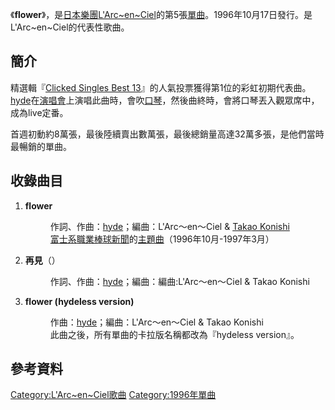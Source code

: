 {{lowercase|flower}}
{{Infobox Single 
| Name           = flower
| Cover        =
| Artist         = [[L'Arc~en~Ciel|L'Arc~en~Ciel]]
| Album          = [[True|True]]
| A-side         = 
| B-side         = 
| Released       = 1996年10月17日<br />2006年8月30日（重發盤）
| Format         = [[單曲|單曲CD]]
| Recorded       = 
| Genre          = [[J-POP|J-POP]]
| Length         = 14分22秒
| Label          = [[Ki/oon_Sony_Records|Ki/oon Sony Records]]
| Writer         = [[hyde|hyde]]
| Producer       = L'Arc〜en〜Ciel<br />[[小西貴雄|小西貴雄]]
| Certification  = * platinum（[[日本唱片業協會|日本唱片業協會]]）
| Chart position = * 週間最高排行第5位（[[Oricon|Oricon]]）
* 1996年10月度月間排行第20位（[[Oricon|Oricon]]）
* 1996年11月度月間排行第16位（[[Oricon|Oricon]]）
| Last single    = [[請不要隨風消逝|請不要隨風消逝]]<br />（1996年）
| This single    = '''flower'''<br />（1996年）
| Next single    = [[Lies_and_Truth|Lies and Truth]]<br />（1996年）
}}
《'''flower'''》，是[[日本|日本]][[樂團|樂團]][[L'Arc~en~Ciel|L'Arc~en~Ciel]]的第5張[[單曲|單曲]]。1996年10月17日發行。是L'Arc~en~Ciel的代表性歌曲。

==簡介==
精選輯『[[Clicked_Singles_Best_13|Clicked Singles Best 13]]』的人氣投票獲得第1位的彩虹初期代表曲。[[hyde|hyde]]在[[演唱會|演唱會]]上演唱此曲時，會吹[[口琴|口琴]]，然後曲終時，會將口琴丟入觀眾席中，成為live定番。

首週初動約8萬張，最後陸續賣出數萬張，最後總銷量高達32萬多張，是他們當時最暢銷的單曲。

== 收錄曲目 ==
# '''flower'''
#:作詞、作曲：[[hyde|hyde]]；編曲：L'Arc〜en〜Ciel & [[小西貴雄|Takao Konishi]]
#:[[富士電視台|富士系]][[職業棒球新聞|職業棒球新聞]]的[[主題曲|主題曲]]（1996年10月-1997年3月）
# '''再見'''（{{lang|ja|さようなら}}）
#:作詞、作曲：[[hyde|hyde]]；編曲：編曲:L'Arc〜en〜Ciel & Takao Konishi
# '''flower (hydeless version)'''
#:作曲：[[hyde|hyde]]；編曲：L'Arc〜en〜Ciel & Takao Konishi
#:此曲之後，所有單曲的卡拉版名稱都改為『hydeless version』。
== 參考資料 ==
{{reflist}}

{{L'Arc~en~Ciel}}


{{DEFAULTSORT:flower}}
[[Category:L'Arc~en~Ciel歌曲|Category:L'Arc~en~Ciel歌曲]]
[[Category:1996年單曲|Category:1996年單曲]]